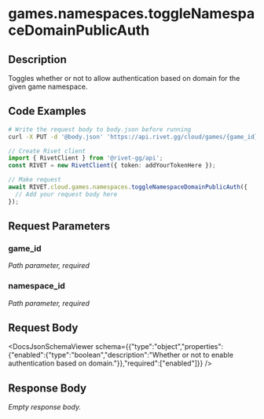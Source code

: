 

# games.namespaces.toggleNamespaceDomainPublicAuth

## Description

Toggles whether or not to allow authentication based on domain for the given game namespace.


## Code Examples

<CodeGroup title='Request' tag='PUT' label='https://api.rivet.gg/cloud/games/{game_id}/namespaces/{namespace_id}/domain-public-auth'>

```bash {{ title: 'cURL' }}
# Write the request body to body.json before running
curl -X PUT -d '@body.json' 'https://api.rivet.gg/cloud/games/{game_id}/namespaces/{namespace_id}/domain-public-auth'
```

```ts
// Create Rivet client
import { RivetClient } from '@rivet-gg/api';
const RIVET = new RivetClient({ token: addYourTokenHere });

// Make request
await RIVET.cloud.games.namespaces.toggleNamespaceDomainPublicAuth({
  // Add your request body here
});
```

</CodeGroup>


## Request Parameters


### game_id

_Path parameter, required_





### namespace_id

_Path parameter, required_





## Request Body

<DocsJsonSchemaViewer schema={{"type":"object","properties":{"enabled":{"type":"boolean","description":"Whether or not to enable authentication based on domain."}},"required":["enabled"]}} />


## Response Body

_Empty response body._
